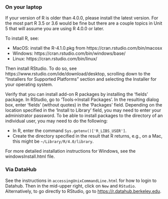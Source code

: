 ### On your laptop

If your version of R is older than 4.0.0, please install the latest version. For
the most part R 3.5 or 3.6 would be fine but there are a couple topics in Unit 5
that will assume you are using R 4.0.0 or later.

To install R, see:

  * MacOS: install the R-4.1.0.pkg from https://cran.rstudio.com/bin/macosx
  * Windows: https://cran.rstudio.com/bin/windows/base/
  * Linux: https://cran.rstudio.com/bin/linux/

Then install RStudio. To do so, see
https://www.rstudio.com/ide/download/desktop, scrolling down to the "Installers
for Supported Platforms" section and selecting the Installer for your operating
system.

Verify that you can install add-on R packages by installing the 'fields'
package. In RStudio, go to 'Tools->Install Packages'. In the resulting dialog
box, enter 'fields' (without quotes) in the 'Packages' field. Depending on the
location specified in the 'Install to Library' field, you may need to enter your
administrator password. To be able to install packages to the directory of an
individual user, you may need to do the following:

  * In R, enter the command `Sys.getenv()['R_LIBS_USER']`.
  * Create the directory specified in the result that R returns, e.g., on a Mac, this might be `~/Library/R/4.0/library`.

For more detailed installation instructions for Windows, see the windowsInstall.html file.

### Via DataHub

See the instructions in `accessingUnixCommandLine.html` for how to login to
Datahub. Then in the mid-upper right, click on `New` and `RStudio`.
Alternatively, to go directly to RStudio, go to
[https://r.datahub.berkeley.edu](https://r.datahub.berkeley.edu).
